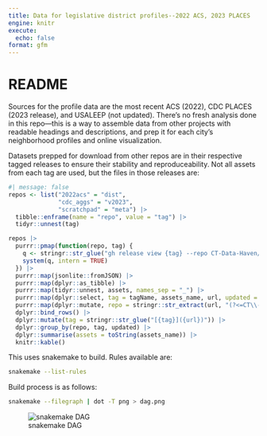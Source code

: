 ```yaml
---
title: Data for legislative district profiles--2022 ACS, 2023 PLACES
engine: knitr
execute: 
  echo: false
format: gfm
---
```


# README

Sources for the profile data are the most recent ACS (2022), CDC PLACES (2023 release), and USALEEP (not updated). There's no fresh analysis done in this repo---this is a way to assemble data from other projects with readable headings and descriptions, and prep it for each city's neighborhood profiles and online visualization.

Datasets prepped for download from other repos are in their respective tagged releases to ensure their stability and reproduceability. Not all assets from each tag are used, but the files in those releases are:

```r
#| message: false
repos <- list("2022acs" = "dist",
              "cdc_aggs" = "v2023",
              "scratchpad" = "meta") |>
  tibble::enframe(name = "repo", value = "tag") |>
  tidyr::unnest(tag)

repos |>
  purrr::pmap(function(repo, tag) {
    q <- stringr::str_glue("gh release view {tag} --repo CT-Data-Haven/{repo} --json tagName,assets,url")
    system(q, intern = TRUE)
  }) |>
  purrr::map(jsonlite::fromJSON) |>
  purrr::map(dplyr::as_tibble) |>
  purrr::map(tidyr::unnest, assets, names_sep = "_") |>
  purrr::map(dplyr::select, tag = tagName, assets_name, url, updated = assets_updatedAt) |>
  purrr::map(dplyr::mutate, repo = stringr::str_extract(url, "(?<=CT\\-Data\\-Haven\\/)(\\w+)(?=\\/)")) |>
  dplyr::bind_rows() |>
  dplyr::mutate(tag = stringr::str_glue("[{tag}]({url})")) |>
  dplyr::group_by(repo, tag, updated) |>
  dplyr::summarise(assets = toString(assets_name)) |>
  knitr::kable()
```

This uses snakemake to build. Rules available are:

```bash
snakemake --list-rules
```

Build process is as follows:


```bash
snakemake --filegraph | dot -T png > dag.png
```

![snakemake DAG](dag.png)